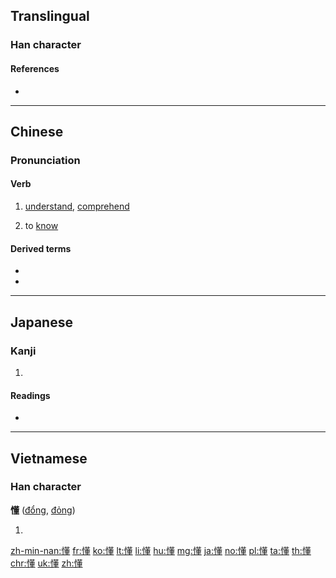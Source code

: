 ==Translingual==

===Han character===
{{Han char|rn=61|rad=心|as=13|sn=16|four=94014|canj=PTHG|ids=⿰忄董}}

====References====
* {{Han ref|kx=0405.120|dkj=11320|dj=0745.220|hdz=42353.060|uh=61C2|ud=25026|bh=C0B4|bd=49332}}

----

==Chinese==
{{zh-forms}}

===Pronunciation===
{{zh-pron
|m=dǒng
|c=dung2
|h=pfs=túng
|mn=qz,tw,xm,zz:tóng/tw:táng
|mn_note=tóng - literary, táng - vernacular
|w=2ton
|mc=y
|oc=y
|ma=y
|cat=v}}

====Verb====
{{zh-verb}}

# {{lb|zh|Beginning Mandarin|sort=dong3}} [[understand]], [[comprehend]]
#: {{zh-x|我 懂 了。|I see}}
#: {{zh-x|他 的 話 我 聽懂 了。|I understand what he said.}}
# to [[know]]
#: {{zh-x|懂 禮貌|to have good manners}}

====Derived terms====
* {{zh-l|聽懂/听懂}}
* {{zh-l|看懂}}

----

==Japanese==

===Kanji===
{{ja-kanji|grade=|rs=心13}}

# {{defn|lang=ja|sort=心13}}

====Readings====
* {{ja-readings|on=[[とう]] (tō), [[つ]] (tsu)|kun=[[みだれる]] (midareru)}}

----

==Vietnamese==

===Han character===
'''懂''' ([[đổng]], [[đỏng]])

# {{defn|lang=vi}}

[[zh-min-nan:懂]]
[[fr:懂]]
[[ko:懂]]
[[lt:懂]]
[[li:懂]]
[[hu:懂]]
[[mg:懂]]
[[ja:懂]]
[[no:懂]]
[[pl:懂]]
[[ta:懂]]
[[th:懂]]
[[chr:懂]]
[[uk:懂]]
[[zh:懂]]